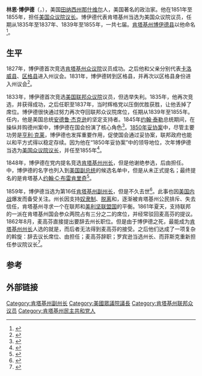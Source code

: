 {{Infobox Officeholder
| name = 林恩·博伊德
| image = LinnBoyd.jpg
| imagesize = 200px
| smallimage =
| caption =
| order = 20任
| office = 美国联邦众议院议长
| term_start = 1851年12月1日
| term_end = 1855年3月4日
| president = [[米勒德·菲尔莫尔|米勒德·菲尔莫尔]]<br />[[富兰克林·皮尔斯|富兰克林·皮尔斯]]
| predecessor = [[豪厄尔·科布|豪厄尔·科布]]
| successor = {{le|纳撒尼尔·P·班克斯|Nathaniel P. Banks}}
| order2 = [[美国联邦众议院|美国联邦众议院]]议员<br />来自{{le|肯塔基第一国会选区|Kentucky's 1st congressional district}}
| term_start2 = 1839年3月4日
| term_end2 =1855年3月4日
| predecessor2 = [[约翰·L·默里|约翰·L·默里]]
| successor2 = [[亨利·科尼利厄斯·伯内特|亨利·科尼利厄斯·伯内特]]
| order3 = [[美国联邦众议院|美国联邦众议院]]议员<br />来自{{le|肯塔基第一国会选区|Kentucky's 1st congressional district}}
| term_start3 =  1835年3月4日
| term_end3 =  1837年3月3日
| predecessor3 = {{le|奇滕登·里昂|Chittenden Lyon}}
| successor3 = [[约翰·L·默里|约翰·L·默里]]
| order4 = 第16任[[肯塔基州副州长|肯塔基州副州长]]
| term4 = 1859
| governor4 = {{le|比利亚·麦高芬|Beriah Magoffin}}
| predecessor4 = [[詹姆斯·格林·哈代|詹姆斯·格林·哈代]]
| successor4 = [[理查德·泰勒·雅各布|理查德·泰勒·雅各布]]
| birth_date = 1800年11月22日
| birth_place = [[田纳西州|田纳西州]][[那什维尔|那什维尔]]
| death_date = 1859年12月17日
| death_place = [[肯塔基州|肯塔基州]][[帕迪尤卡|帕迪尤卡]]
| nationality =
| party = [[民主共和党|民主共和党]]<br />[[美国民主党|美国民主党]]
| otherparty =
| spouse = Alice Bennett<br />Anna (Rhey) Dixon
| relations = Abraham Boyd (父)<br />Elizabeth Linn Boyd (母)
| children = Butler Boyd<br />Linn Boyd Jr.<br />Felix Boyd<br />Rhey Boyd
| residence =
| alma_mater =
| occupation =
| profession = 政治家<br />牧场主
| religion =
| signature = Linn Boyd Signature.svg
| website =
| footnotes =
}}
'''林恩·博伊德'''（{{lang|en|'''Linn Boyd''', Lynn}}，{{bd|1800年|11月22日|1859年|12月7日}}），美国[[田纳西州|田纳西州]][[那什维尔|那什维尔]]人，美国著名的政治家。他在1851年至1855年，担任[[美国众议院议长|美国众议院议长]]。博伊德代表肯塔基州当选为美国众议院议员，任期从1835年至1837年、1839年至1855年，一共七届。[[肯塔基州|肯塔基州]][[博伊德县|博伊德县]]以他命名<ref>{{cite book | url=http://books.google.com/books?id=luoxAQAAMAAJ&pg=PA34#v=onepage&q&f=false | title=The Register of the Kentucky State Historical Society, Volume 1 | publisher=Kentucky State Historical Society | year=1903 | pages=34 | access-date=2016-02-17 | archive-date=2014-10-21 | archive-url=https://web.archive.org/web/20141021164302/http://books.google.com/books?id=luoxAQAAMAAJ&pg=PA34#v=onepage&q&f=false | dead-url=no }}</ref>。

== 生平 ==
1827年，博伊德首次竞选[[肯塔基州众议院|肯塔基州众议院]]议员成功。之后他和父亲分别代表[[卡洛威縣_(肯塔基州)|卡洛威县]]、[[區格縣_(肯塔基州)|区格县]]进入州议会。1831年，博伊德转到区格县，并再次以区格县身份进入州议会<ref name="ThompsonVirginian1852">{{cite book|author1=George Western Thompson|author2=A Virginian|title=Biographical Sketch of Hon. Linn Boyd, of Kentucky The Present Speaker of the House of Representatives of the United States|url=http://books.google.com/books?id=_lwvAAAAYAAJ|year=1852|publisher=Printed at the Congressional Globe Office}}</ref>。

1833年，博伊德首次竞选[[美国联邦众议院|美国联邦众议院]]议员，但选举失利。1835年，他再次竞选，并获得成功，之后任职至1837年，当时辉格党以压倒优胜获胜，让他丢掉了席位。博伊德很快通过努力再次夺回联邦众议院席位，任期从1839年至1855年。任内，他是美国总统[[安德鲁·杰克逊|安德鲁·杰克逊]]的坚定支持者。1845年[[约翰·泰勒|约翰·泰勒]]总统期间，在操纵并购德州案中，博伊德在国会扮演了核心角色<ref name="Kleber2015">{{cite book|author=John E. Kleber|title=The Kentucky Encyclopedia|url=http://books.google.com/books?id=CcceBgAAQBAJ&pg=PA108|date=5 February 2015|publisher=University Press of Kentucky|isbn=978-0-8131-5901-0|page=108}}</ref>。[[1850年妥协案|1850年妥协案]]中，尽管主要功劳是[[亨利·克莱|亨利·克莱]]，博伊德也发挥重要作用，促使国会通过妥协案，联邦政府也能以和平方式得以稳定存续。因为他在“1850年妥协案”中的领导地位，次年博伊德当选为[[美国众议院议长|美国众议院议长]]，并任至1855年<ref name="Robertson2002">{{cite book|author=John E.L. Robertson|title=Paducah Frontier to the Atomic Age|url=http://books.google.com/books?id=W1mNMxhmbDoC&pg=PT39|date=7 May 2002|publisher=Arcadia Publishing|isbn=978-1-4396-3051-8|page=39}}</ref>。

1848年，博伊德在党内提名竞选[[肯塔基州州长|肯塔基州州长]]，但是他谢绝参选，后由{{le|拉扎勒斯·W·鲍威尔|Lazarus W. Powell}}担任。{{le|1856年民主党全国大会|1856 Democratic National Convention}}中，博伊德的名字也列入到[[美国副总统|美国副总统]]的候选名单中，但是从未正式提名；最终提名的是肯塔基人[[约翰·C·布雷肯里奇|约翰·C·布雷肯里奇]]<ref name="F.))CLEVELAND1860">{{cite book|author1=Horace GREELEY (and CLEVELAND (John F.))|author2=John Fitch CLEVELAND|title=A Political Text-Book for 1860: comprising a brief view of presidential nominations and elections, etc|url=http://books.google.com/books?id=ZilcAAAAcAAJ&pg=PR5|year=1860|page=5}}</ref>。

1859年，博伊德当选为第16任[[肯塔基州副州长|肯塔基州副州长]]，但是不久去世<ref name="Assembly1860">{{cite book|author=Kentucky. General Assembly|title=Speeches and Proceedings Upon the Announcement of the Death of the Hon. Linn Boyd In the Senate and House of Representatives of Kentucky, Tuesday, December 20, 1859|url=http://books.google.com/books?id=MF4vAAAAYAAJ&pg=PA21|year=1860|publisher=Printed at the Yeoman Office, J.B. Major|pages=21}}</ref>。此事也因[[美国内战|美国内战]]爆发而备受关注。州长{{le|比利亚·麦高芬|Beriah Magoffin}}因支持[[奴隶制|奴隶制]]、[[脱离|脱离]]和{{le|州权利|states' rights}}，逐渐被肯塔基州公民排斥、失去信任，肯塔基州寻求一个在联邦和[[美利坚联盟国|美利坚联盟国]]的平衡。1861年夏天，支持联邦的一派在肯塔基州国会参众两院占有三分之二的席位，并经常驳回麦高芬的提议。1862年8月，麦高芬直接提出要辞去州长职位。但是由于博伊德之死，最能成为[[肯塔基州州长|肯塔基州州长]]人选的就是{{le|约翰·F·菲斯克|John F. Fisk}}，而后者无法得到麦高芬的接受。之后他们达成了一项复杂的斡旋：{{le|约翰·F·菲斯克|John F. Fisk}}辞去议长席位、由{{le|詹姆斯·F·罗宾逊|James F. Robinson}}担任；麦高芬辞职；罗宾逊当选州长、而菲斯克重新担任参议院议长<ref>{{cite book |last=Perrin |first=William Henry |title=Counties of Christian and Trigg, Kentucky : historical and biographical |url=https://archive.org/details/cu31924028845762 |publisher=F.A. Battey Publishing Company |year=1884 |page=art II, p. 29}}</ref>。

==参考==
{{Reflist}}

==外部链接 ==
{{CongBio|B000719}}
{{s-start}}
{{s-par|us-hs}}
{{USRepSuccessionBox
| state=肯塔基州
| district=1
| before={{le|奇滕登·里昂|Chittenden Lyon}}
| after= [[约翰·L·默里|约翰·L·默里]]
| years=1835年3月4日 - 1837年3月3日
}}
{{USRepSuccessionBox
| state=肯塔基州
| district=1
| before=[[约翰·L·默里|约翰·L·默里]]
| after=[[亨利·科尼利厄斯·伯内特|亨利·科尼利厄斯·伯内特]]
| years=1839年3月4日 - 1855年3月4日
}}
{{s-off}}
{{succession box| title=[[美国联邦众议院议长|美国联邦众议院议长]]| before= [[豪厄尔·科布|豪厄尔·科布]]
|  after= {{le|纳撒尼尔·P·班克斯|Nathaniel P. Banks}}| years=1851年12月1日 – 1853年3月4日<br />1853年12月5日 – 1855年3月4日}}
{{succession box| title=[[肯塔基州副州长|肯塔基州副州长]]| before=[[詹姆斯·格林·哈代|詹姆斯·格林·哈代]]| after=[[理查德·泰勒·雅各布|理查德·泰勒·雅各布]]| years=1859}}
{{s-end}}
{{美国联邦众议院议长}}
{{肯塔基州副州长}}
{{Authority control}}
{{DEFAULTSORT:Boyd, Linn}}
[[Category:肯塔基州副州长|Category:肯塔基州副州长]]
[[Category:美國眾議院議長|Category:美國眾議院議長]]
[[Category:肯塔基州联邦众议员|Category:肯塔基州联邦众议员]]
[[Category:肯塔基州民主共和党人|Category:肯塔基州民主共和党人]]